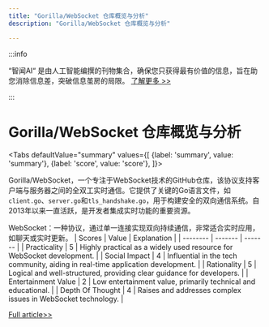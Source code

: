 ```yaml
---
title: "Gorilla/WebSocket 仓库概览与分析"
description: "Gorilla/WebSocket 仓库概览与分析"

---
```



:::info

“智闻AI“ 是由人工智能编撰的刊物集合，确保您只获得最有价值的信息，旨在助您消除信息差，突破信息茧房的局限。  [了解更多 >>](/)

:::

# Gorilla/WebSocket 仓库概览与分析


<Tabs
	defaultValue="summary"
	values={[
	{label: 'summary', value: 'summary'},
	{label: 'score', value: 'score'},
]}>
<TabItem value="summary">


Gorilla/WebSocket，一个专注于WebSocket技术的GitHub仓库，该协议支持客户端与服务器之间的全双工实时通信。它提供了关键的Go语言文件，如`client.go`、`server.go`和`tls_handshake.go`，用于构建安全的双向通信系统。自2013年以来一直活跃，是开发者集成实时功能的重要资源。

WebSocket：一种协议，通过单一连接实现双向持续通信，非常适合实时应用，如聊天或实时更新。
</TabItem>
<TabItem value="score">
	| Scores     | Value   | Explanation |
	| -------- | ------- | ------- |
	| Practicality  | 5    | Highly practical as a widely used resource for WebSocket development.    |
	| Social Impact | 4     | Influential in the tech community, aiding in real-time application development.    |
	| Rationality    | 5    | Logical and well-structured, providing clear guidance for developers.    |
	| Entertainment Value    | 2    | Low entertainment value, primarily technical and educational.    |
	| Depth Of Thought    | 4    | Raises and addresses complex issues in WebSocket technology.    |
</TabItem>
</Tabs>

[Full article>>](https://github.com/gorilla/websocket)
